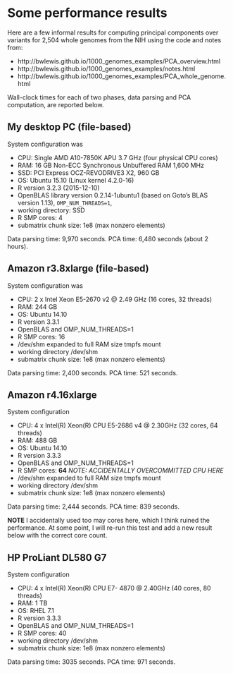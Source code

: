 # Some performance results

Here are a few informal results for computing principal components over
variants for 2,504 whole genomes from the NIH using the code and notes from:

- http://bwlewis.github.io/1000_genomes_examples/PCA_overview.html
- http://bwlewis.github.io/1000_genomes_examples/notes.html
- http://bwlewis.github.io/1000_genomes_examples/PCA_whole_genome.html


Wall-clock times for each of two phases, data parsing and PCA computation, are
reported below.


## My desktop PC (file-based)

System configuration was

- CPU: Single AMD A10-7850K APU 3.7 GHz (four physical CPU cores)
- RAM: 16 GB Non-ECC Synchronous Unbuffered RAM 1,600 MHz
- SSD: PCI Express OCZ-REVODRIVE3 X2, 960 GB
- OS: Ubuntu 15.10 (Linux kernel 4.2.0-16)
- R version 3.2.3 (2015-12-10)
- OpenBLAS library version 0.2.14-1ubuntu1 (based on Goto's BLAS version 1.13), `OMP_NUM_THREADS=1`,
- working directory: SSD
- R SMP cores:  4
- submatrix chunk size: 1e8  (max nonzero elements)

Data parsing time: 9,970 seconds.
PCA time:  6,480 seconds (about 2 hours).


## Amazon r3.8xlarge (file-based)

System configuration was

- CPU: 2 x Intel Xeon E5-2670 v2 @ 2.49 GHz (16 cores, 32 threads)
- RAM: 244 GB
- OS: Ubuntu 14.10
- R version 3.3.1
- OpenBLAS and OMP_NUM_THREADS=1
- R SMP cores: 16
- /dev/shm expanded to full RAM size tmpfs mount
- working directory /dev/shm
- submatrix chunk size: 1e8  (max nonzero elements)

Data parsing time: 2,400 seconds.
PCA time: 521 seconds.


## Amazon r4.16xlarge

System configuration

- CPU: 4 x Intel(R) Xeon(R) CPU E5-2686 v4 @ 2.30GHz (32 cores, 64 threads)
- RAM: 488 GB
- OS: Ubuntu 14.10
- R version 3.3.3
- OpenBLAS and OMP_NUM_THREADS=1
- R SMP cores: **64** _NOTE: ACCIDENTALLY OVERCOMMITTED CPU HERE_
- /dev/shm expanded to full RAM size tmpfs mount
- working directory /dev/shm
- submatrix chunk size: 1e8  (max nonzero elements)

Data parsing time: 2,444 seconds.
PCA time: 839 seconds.

**NOTE** I accidentally used too may cores here, which I think ruined the
performance. At some point, I will re-run this test and add a new result below
with the correct core count.


## HP ProLiant DL580 G7

System configuration

- CPU: 4 x Intel(R) Xeon(R) CPU E7- 4870  @ 2.40GHz (40 cores, 80 threads)
- RAM: 1 TB
- OS: RHEL 7.1
- R version 3.3.3
- OpenBLAS and OMP_NUM_THREADS=1
- R SMP cores: 40
- working directory /dev/shm
- submatrix chunk size: 1e8  (max nonzero elements)

Data parsing time: 3035 seconds.
PCA time: 971 seconds.
